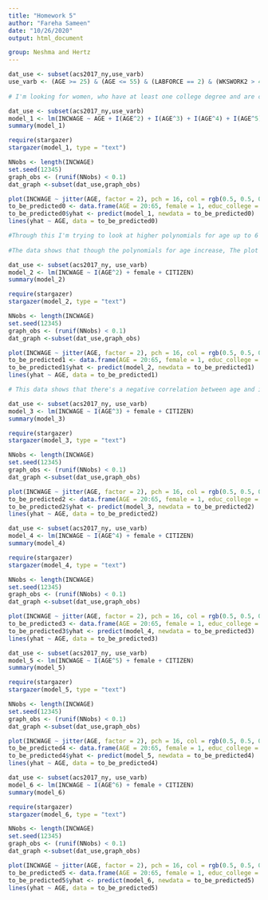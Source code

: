```yaml
---
title: "Homework 5"
author: "Fareha Sameen"
date: "10/26/2020"
output: html_document

group: Neshma and Hertz
---
```


```r
dat_use <- subset(acs2017_ny,use_varb)
use_varb <- (AGE >= 25) & (AGE <= 55) & (LABFORCE == 2) & (WKSWORK2 > 4) & (UHRSWORK >= 35) & (CITIZEN == 1) & (female == 1) & ((educ_college == 1) | (educ_advdeg == 1))
 
# I'm looking for women, who have at least one college degree and are citizens. 
```

```r
dat_use <- subset(acs2017_ny,use_varb)
model_1 <- lm(INCWAGE ~ AGE + I(AGE^2) + I(AGE^3) + I(AGE^4) + I(AGE^5) + I(AGE^6) )
summary(model_1)

require(stargazer)
stargazer(model_1, type = "text")

NNobs <- length(INCWAGE) 
set.seed(12345) 
graph_obs <- (runif(NNobs) < 0.1) 
dat_graph <-subset(dat_use,graph_obs)

plot(INCWAGE ~ jitter(AGE, factor = 2), pch = 16, col = rgb(0.5, 0.5, 0.5, alpha = 0.2), ylim = c(0,150000), data = dat_graph)
to_be_predicted0 <- data.frame(AGE = 20:65, female = 1, educ_college = 1, educ_advdeg = 1)
to_be_predicted0$yhat <- predict(model_1, newdata = to_be_predicted0)
lines(yhat ~ AGE, data = to_be_predicted0)

#Through this I'm trying to look at higher polynomials for age up to 6 in order to see if the higher polynomials are significant, furthermore, this should also show whether there is a pattern of predicted wage as a function of age. 
 
#The data shows that though the polynomials for age increase, The plot shows that there is no correlation between age and income. There is no linear regression, showing that wages increase for people until about 45 and then they stop increasing and the curve starts going downward indicating that after about 50 years of age, the wages decrease. 
```

```r
dat_use <- subset(acs2017_ny, use_varb)
model_2 <- lm(INCWAGE ~ I(AGE^2) + female + CITIZEN)
summary(model_2)  

require(stargazer)
stargazer(model_2, type = "text")

NNobs <- length(INCWAGE) 
set.seed(12345) 
graph_obs <- (runif(NNobs) < 0.1) 
dat_graph <-subset(dat_use,graph_obs)

plot(INCWAGE ~ jitter(AGE, factor = 2), pch = 16, col = rgb(0.5, 0.5, 0.5, alpha = 0.2), ylim = c(0,150000), data = dat_graph)
to_be_predicted1 <- data.frame(AGE = 20:65, female = 1, educ_college = 1, educ_advdeg = 1, CITIZEN = 1)
to_be_predicted1$yhat <- predict(model_2, newdata = to_be_predicted1)
lines(yhat ~ AGE, data = to_be_predicted1)

# This data shows that there's a negative correlation between age and icnome, however, in this we're looking at women with at least one degree who are citizens. This also has the polynomial for age. The result shows that as age increases, the wage degreases. 

```

```r
dat_use <- subset(acs2017_ny, use_varb)
model_3 <- lm(INCWAGE ~ I(AGE^3) + female + CITIZEN)
summary(model_3)   

require(stargazer)
stargazer(model_3, type = "text")

NNobs <- length(INCWAGE) 
set.seed(12345) 
graph_obs <- (runif(NNobs) < 0.1) 
dat_graph <-subset(dat_use,graph_obs)

plot(INCWAGE ~ jitter(AGE, factor = 2), pch = 16, col = rgb(0.5, 0.5, 0.5, alpha = 0.2), ylim = c(0,150000), data = dat_graph)
to_be_predicted2 <- data.frame(AGE = 20:65, female = 1, educ_college = 1, educ_advdeg = 1, CITIZEN = 1)
to_be_predicted2$yhat <- predict(model_3, newdata = to_be_predicted2)
lines(yhat ~ AGE, data = to_be_predicted2)

```
```r
dat_use <- subset(acs2017_ny, use_varb)
model_4 <- lm(INCWAGE ~ I(AGE^4) + female + CITIZEN)
summary(model_4) 

require(stargazer)
stargazer(model_4, type = "text")

NNobs <- length(INCWAGE) 
set.seed(12345) 
graph_obs <- (runif(NNobs) < 0.1) 
dat_graph <-subset(dat_use,graph_obs)

plot(INCWAGE ~ jitter(AGE, factor = 2), pch = 16, col = rgb(0.5, 0.5, 0.5, alpha = 0.2), ylim = c(0,150000), data = dat_graph)
to_be_predicted3 <- data.frame(AGE = 20:65, female = 1, educ_college = 1, educ_advdeg = 1, CITIZEN = 1)
to_be_predicted3$yhat <- predict(model_4, newdata = to_be_predicted3)
lines(yhat ~ AGE, data = to_be_predicted3)
```
```r
dat_use <- subset(acs2017_ny, use_varb)
model_5 <- lm(INCWAGE ~ I(AGE^5) + female + CITIZEN)
summary(model_5)  

require(stargazer)
stargazer(model_5, type = "text")

NNobs <- length(INCWAGE) 
set.seed(12345) 
graph_obs <- (runif(NNobs) < 0.1) 
dat_graph <-subset(dat_use,graph_obs)

plot(INCWAGE ~ jitter(AGE, factor = 2), pch = 16, col = rgb(0.5, 0.5, 0.5, alpha = 0.2), ylim = c(0,150000), data = dat_graph)
to_be_predicted4 <- data.frame(AGE = 20:65, female = 1, educ_college = 1, educ_advdeg = 1, CITIZEN = 1)
to_be_predicted4$yhat <- predict(model_5, newdata = to_be_predicted4)
lines(yhat ~ AGE, data = to_be_predicted4)
```
```r
dat_use <- subset(acs2017_ny, use_varb)
model_6 <- lm(INCWAGE ~ I(AGE^6) + female + CITIZEN)
summary(model_6)   

require(stargazer)
stargazer(model_6, type = "text")

NNobs <- length(INCWAGE) 
set.seed(12345) 
graph_obs <- (runif(NNobs) < 0.1) 
dat_graph <-subset(dat_use,graph_obs)

plot(INCWAGE ~ jitter(AGE, factor = 2), pch = 16, col = rgb(0.5, 0.5, 0.5, alpha = 0.2), ylim = c(0,150000), data = dat_graph)
to_be_predicted5 <- data.frame(AGE = 20:65, female = 1, educ_college = 1, educ_advdeg = 1, CITIZEN = 1)
to_be_predicted5$yhat <- predict(model_6, newdata = to_be_predicted5)
lines(yhat ~ AGE, data = to_be_predicted5)
```
